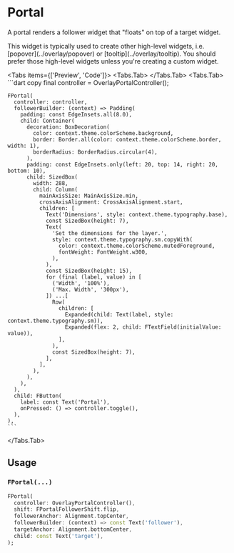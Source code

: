 
# Portal
A portal renders a follower widget that "floats" on top of a target widget.

<LinkBadgeGroup>
    <LinkBadge label="API Reference" href="https://pub.dev/documentation/forui/latest/forui.foundation/FPortal-class.html"/>
</LinkBadgeGroup>

<Callout type="info">
  This widget is typically used to create other high-level widgets, i.e. [popover](../overlay/popover) or
  [tooltip](../overlay/tooltip). You should prefer those high-level widgets unless you're creating a custom widget.
</Callout>

<Tabs items={['Preview', 'Code']}>
  <Tabs.Tab>
    <Widget name='portal' query={{}} height={500}/>
  </Tabs.Tab>
  <Tabs.Tab>
    ```dart copy
    final controller = OverlayPortalController();

    FPortal(
      controller: controller,
      followerBuilder: (context) => Padding(
        padding: const EdgeInsets.all(8.0),
        child: Container(
          decoration: BoxDecoration(
            color: context.theme.colorScheme.background,
            border: Border.all(color: context.theme.colorScheme.border, width: 1),
            borderRadius: BorderRadius.circular(4),
          ),
          padding: const EdgeInsets.only(left: 20, top: 14, right: 20, bottom: 10),
          child: SizedBox(
            width: 288,
            child: Column(
              mainAxisSize: MainAxisSize.min,
              crossAxisAlignment: CrossAxisAlignment.start,
              children: [
                Text('Dimensions', style: context.theme.typography.base),
                const SizedBox(height: 7),
                Text(
                  'Set the dimensions for the layer.',
                  style: context.theme.typography.sm.copyWith(
                    color: context.theme.colorScheme.mutedForeground,
                    fontWeight: FontWeight.w300,
                  ),
                ),
                const SizedBox(height: 15),
                for (final (label, value) in [
                  ('Width', '100%'),
                  ('Max. Width', '300px'),
                ]) ...[
                  Row(
                    children: [
                      Expanded(child: Text(label, style: context.theme.typography.sm)),
                      Expanded(flex: 2, child: FTextField(initialValue: value)),
                    ],
                  ),
                  const SizedBox(height: 7),
                ],
              ],
            ),
          ),
        ),
      ),
      child: FButton(
        label: const Text('Portal'),
        onPressed: () => controller.toggle(),
      ),
    ),
    ```
  </Tabs.Tab>
</Tabs>

## Usage

### `FPortal(...)`

```dart copy
FPortal(
  controller: OverlayPortalController(),
  shift: FPortalFollowerShift.flip,
  followerAnchor: Alignment.topCenter,
  followerBuilder: (context) => const Text('follower'),
  targetAnchor: Alignment.bottomCenter,
  child: const Text('target'),
);
```